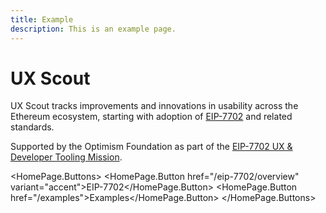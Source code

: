```yaml
---
title: Example
description: This is an example page.
---
```


# UX Scout

UX Scout tracks improvements and innovations in usability across the Ethereum ecosystem, starting with adoption of [EIP-7702](https://github.com/ethereum/EIPs/blob/master/EIPS/eip-7702.md) and related standards.

Supported by the Optimism Foundation as part of the [EIP-7702 UX & Developer Tooling Mission](https://github.com/ethereum-optimism/ecosystem-contributions/issues/274).

  <HomePage.Buttons>
    <HomePage.Button href="/eip-7702/overview" variant="accent">EIP-7702</HomePage.Button>
    <HomePage.Button href="/examples">Examples</HomePage.Button>
  </HomePage.Buttons>